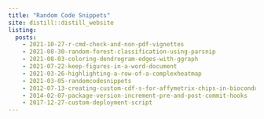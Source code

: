 ```yaml
---
title: "Random Code Snippets"
site: distill::distill_website
listing: 
  posts:
    - 2021-10-27-r-cmd-check-and-non-pdf-vignettes
    - 2021-08-30-random-forest-classification-using-parsnip
    - 2021-08-03-coloring-dendrogram-edges-with-ggraph
    - 2021-07-22-keep-figures-in-a-word-document
    - 2021-03-26-highlighting-a-row-of-a-complexheatmap
    - 2021-03-05-randomcodesnippets
    - 2012-07-13-creating-custom-cdf-s-for-affymetrix-chips-in-bioconductor
    - 2014-02-07-package-version-increment-pre-and-post-commit-hooks
    - 2017-12-27-custom-deployment-script
---
```

